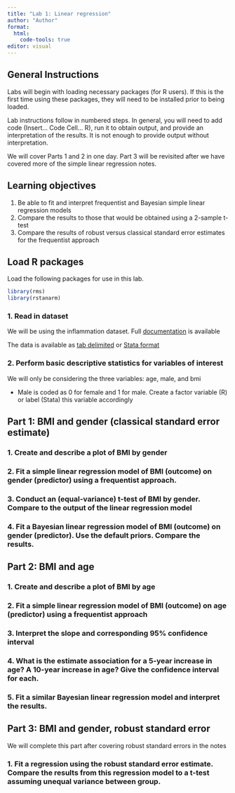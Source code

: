 ```yaml
---
title: "Lab 1: Linear regression"
author: "Author"
format:
  html:
    code-tools: true
editor: visual
---
```


## General Instructions

Labs will begin with loading necessary packages (for R users). If this is the first time using these packages, they will need to be installed prior to being loaded.

Lab instructions follow in numbered steps. In general, you will need to add code (Insert... Code Cell... R), run it to obtain output, and provide an interpretation of the results. It is not enough to provide output without interpretation.

We will cover Parts 1 and 2 in one day. Part 3 will be revisited after we have covered more of the simple linear regression notes.

## Learning objectives

1.  Be able to fit and interpret frequentist and Bayesian simple linear regression models
2.  Compare the results to those that would be obtained using a 2-sample t-test
3.  Compare the results of robust versus classical standard error estimates for the frequentist approach

## Load R packages

Load the following packages for use in this lab.

```r
library(rms)
library(rstanarm)
```

### 1. Read in dataset

We will be using the inflammation dataset. Full [documentation](https://biostat.app.vumc.org/wiki/pub/Main/CourseBios312/inflamm.pdf) is available

The data is available as [tab delimited](https://biostat.app.vumc.org/wiki/pub/Main/CourseBios312/inflamm.txt) or [Stata format](https://biostat.app.vumc.org/wiki/pub/Main/CourseBios312/inflamm.dta)

### 2. Perform basic descriptive statistics for variables of interest

We will only be considering the three variables: age, male, and bmi

-   Male is coded as 0 for female and 1 for male. Create a factor variable (R) or label (Stata) this variable accordingly

## Part 1: BMI and gender (classical standard error estimate)

### 1. Create and describe a plot of BMI by gender

### 2. Fit a simple linear regression model of BMI (outcome) on gender (predictor) using a frequentist approach.

### 3. Conduct an (equal-variance) t-test of BMI by gender. Compare to the output of the linear regression model

### 4. Fit a Bayesian linear regression model of BMI (outcome) on gender (predictor). Use the default priors.  Compare the results.

## Part 2: BMI and age

### 1. Create and describe a plot of BMI by age

### 2. Fit a simple linear regression model of BMI (outcome) on age (predictor) using a frequentist approach

### 3. Interpret the slope and corresponding 95% confidence interval

### 4. What is the estimate association for a 5-year increase in age? A 10-year increase in age? Give the confidence interval for each.

### 5. Fit a similar Bayesian linear regression model and interpret the results.

## Part 3: BMI and gender, robust standard error

We will complete this part after covering robust standard errors in the notes

### 1. Fit a regression using the robust standard error estimate. Compare the results from this regression model to a t-test assuming unequal variance between group.
